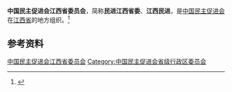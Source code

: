 {{Infobox PRCG
|机构名称 = 中国民主促进会江西省委员会
|标志1    =
|格言1    =
|届数     = 
|任期始   = 
|任期终   =
|职位1    = 主任委员
|人员1    = 
|职位2    = 副主任委员
|人员2    =
|人数2    =
|职位3    =
|人员3    =
|组织法规 = 中国民主促进会章程
|上级机构 = [[中国民主促进会中央委员会|中国民主促进会中央委员会]]
|机构类型 = [[民主党派|民主党派]][[中国一级行政区|省级行政区]][[委员会|委员会]]
|行政级别 = 正厅级
|场所1    = 
|地址1    = 
|邮编1    = 
|电话1    = 
|官网1    = {{url|http://www.jxmj.org.cn/}}
}}
'''中国民主促进会江西省委员会'''，简称'''民进江西省委'''、'''江西民进'''，是[[中国民主促进会|中国民主促进会]]在[[江西省|江西省]]的地方组织。<ref>{{Cite web|title=中国民主促进会章程（中国民主促进会第十二次全国代表大会2017年12月4日通过）|url=https://www.mj.org.cn/mjgk/mjzc/201911/t20191115_2672.htm|accessdate=2020-09-02|work=中国民主促进会|archiveurl=https://web.archive.org/web/20200902073117/https://www.mj.org.cn/mjgk/mjzc/201911/t20191115_2672.htm|archivedate=2020-09-02|dead-url=no}}</ref>

== 参考资料 ==
{{reflist}}

{{中华人民共和国各省级行政区|委员会|中国民主促进会|仅内地=yes}}

{{Authority control}}
[[Category:中国民主促进会江西省委员会|]]
[[Category:中国民主促进会省级行政区委员会|Category:中国民主促进会省级行政区委员会]]